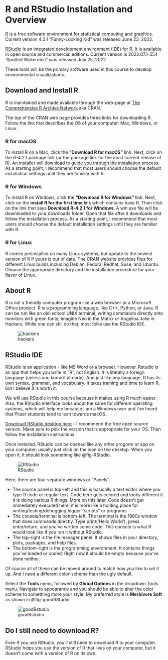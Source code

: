 # R and RStudio Installation and Overview {#sec-appendix-tools}

[R](https://www.r-project.org/) is a free software environment for statistical computing and graphics.  
Current version 4.2.1 "Funny-Looking Kid" was released June 23, 2022.

[RStudio](https://www.rstudio.com/products/rstudio/#rstudio-desktop) is an integrated development environment (IDE) for R. It is available in open source and commercial editions.  Current version is 2022.07.1-554 'Spotted Wakerobin" was released July 25, 2022.

These tools will be the primary software used in this course to develop environmental visualizations.  

## Download and Install R

R is maintained and made available through the web-page at [The Comprehensive R Archive Network](https://cran.r-project.org/) aka CRAN.

The top of the CRAN web page provides three links for downloading R.  Follow the link that describes the OS of your computer: Mac, Windows, or Linux.

### R for macOS

To install R on a Mac, click the **“Download R for macOS”** link. Next, click on the R-4.2.1 package link (or the package link for the most current release of R). An installer will download to guide you through the installation process. As a starting point, I recommend that most users should choose the default installation settings until they are familiar with R.

### R for Windows

To install R on Windows, click the **"Download R for Windows"** link. Next, click on the **install R for the first time** link which contains base R. Then click on the link that says **Download R-4.2.1 for Windows**.  A win.exe file will be downloaded to your downloads folder.  Open that file after it downloads and follow the installation process. As a starting point, I recommend that most users should choose the default installation settings until they are familiar with R.    

### R for Linux

R comes preinstalled on many Linux systems, but update to the newest version of R if yours is out of date.  The CRAN website provides files for different Linux builds including Debian, Fedora, Redhat, Suse, and Ubuntu. Choose the appropriate directory and the installation procedure for your flavor of Linux.   

## About R

R is not a friendly computer program like a web browser or a Microsoft Office product. R is a programming language, like C++, Python, or Java. R can be run like an old-school UNIX terminal, writing commands directly onto monitors with green fonts; imagine Neo in the Matrix or Angelina Jolie in Hackers. While one can still do that, most folks use the RStudio IDE.

![hackers](images/hackers.jpg)

## RStudio IDE

RStudio is an application - like MS Word or a browser.  However, Rstudio is an app that helps you write in "R", not English.  It is literally a foreign language (unless you know it already). And just like any language, R has its own syntax, grammar, and vocabulary.  It takes training and time to learn R, but I believe it is worth it.

We will use RStudio in this course because it makes using R much easier. Also, the RStudio interface looks about the same for different operating systems, which will help me because I am a Windows user and I've heard that Pitzer students tend to lean towards macOS.

[Download RStudio desktop here](https://www.rstudio.com/products/rstudio/download/#download) - I recommend the free open source version. Make sure to pick the version that is appropriate for your OS. Then follow the installation instructions.  

Once installed, RStudio can be opened like any other program or app on your computer; usually just click on the icon on the desktop.  When you open it, it should look something like @fig-RStudio. 

![RStudio](images/RStudio.png){#fig-RStudio}

Here, there are four separate windows or "Panels".

* The source panel is top-left and this is basically a text editor where you type R code or regular text. Code here gets colored and looks different if it is doing various R things. More on this later. Code doesn't get immediately executed here; it is more like a holding place for writing/testing/debugging bigger "scripts" or programs.
* The console/terminal is bottom-left. The terminal is the 1980s window that does commands directly. Type print('Hello World'), press enter/return, and you've written some code. This console is what R would look like if you ran it without RStudio.
* The top-right is the file manager panel.  It shows files in your directory, plots, packages, and help files.
* The bottom-right is the programming environment.  It contains things you've loaded or coded. Right now it should be empty because you've done neither.

Of course all of these can be moved around to match how you like to set it up.  And I need a different color-scheme than the ugly default.  

Select the **Tools** menu, followed by **Global Options** in the dropdown Tools menu. Navigate to appearance and you should be able to alter the color scheme to something more your style. My preferred style is **Merbivore Soft** as shown in @fig-goodRStudio.  

![goodRstudio](images/Mervbivore.png){#fig-goodRStudio}

::: callout-tip
## Do I still need to download R?

Even if you use RStudio, you'll still need to download R to your computer. RStudio helps you use the version of R that lives on your computer, but it doesn't come with a version of R on its own.
:::


